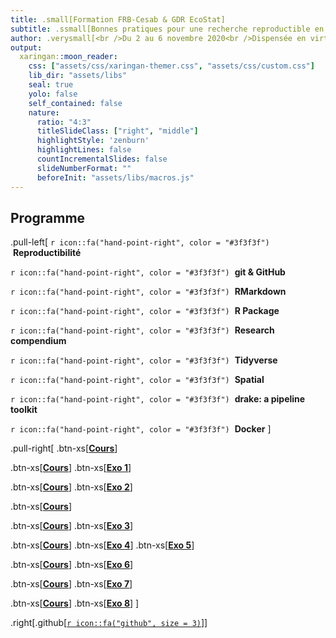 ```yaml
---
title: .small[Formation FRB-Cesab & GDR EcoStat]
subtitle: .ssmall[Bonnes pratiques pour une recherche reproductible en écologie numérique]
author: .verysmall[<br />Du 2 au 6 novembre 2020<br />Dispensée en virtuel]
output:
  xaringan::moon_reader:
    css: ["assets/css/xaringan-themer.css", "assets/css/custom.css"]
    lib_dir: "assets/libs"
    seal: true
    yolo: false
    self_contained: false
    nature:
      ratio: "4:3"
      titleSlideClass: ["right", "middle"]
      highlightStyle: 'zenburn'
      highlightLines: false
      countIncrementalSlides: false
      slideNumberFormat: ""
      beforeInit: "assets/libs/macros.js"
---
```



## Programme


.pull-left[
`r icon::fa("hand-point-right", color = "#3f3f3f")` &nbsp;**Reproductibilité**

`r icon::fa("hand-point-right", color = "#3f3f3f")` &nbsp;**git & GitHub**

`r icon::fa("hand-point-right", color = "#3f3f3f")` &nbsp;**RMarkdown**

`r icon::fa("hand-point-right", color = "#3f3f3f")` &nbsp;**R Package**

`r icon::fa("hand-point-right", color = "#3f3f3f")` &nbsp;**Research compendium**

`r icon::fa("hand-point-right", color = "#3f3f3f")` &nbsp;**Tidyverse**

`r icon::fa("hand-point-right", color = "#3f3f3f")` &nbsp;**Spatial**

`r icon::fa("hand-point-right", color = "#3f3f3f")` &nbsp;**drake: a pipeline toolkit**

`r icon::fa("hand-point-right", color = "#3f3f3f")` &nbsp;**Docker**
]

.pull-right[
.btn-xs[[**Cours**](courses/open-sci/index.html)]

.btn-xs[[**Cours**](courses/intro-git/index.html)]&nbsp;.btn-xs[[**Exo 1**](exercises/intro-git/index.html)]

.btn-xs[[**Cours**](courses/rmarkdown/index.html)]&nbsp;.btn-xs[[**Exo 2**](exercises/rmarkdown/index.html)]

.btn-xs[[**Cours**](courses/r-pkg/index.html)]

.btn-xs[[**Cours**](courses/res-compendium/index.html)]&nbsp;.btn-xs[[**Exo 3**](exercises/rescomp/index.html)]

.btn-xs[[**Cours**](courses/tidyverse/index.html)]&nbsp;.btn-xs[[**Exo 4**](exercises/dplyr/index.html)]&nbsp;.btn-xs[[**Exo 5**](exercises/ggplot2/index.html)]

.btn-xs[[**Cours**](courses/r-spatial/index.html)]&nbsp;.btn-xs[[**Exo 6**](exercises/spatial/index.html)]

.btn-xs[[**Cours**](courses/drake/drake_intro/intro_drake.html)]&nbsp;.btn-xs[[**Exo 7**](courses/drake/drake_intro/intro_drake.html#34)]

.btn-xs[[**Cours**](courses/docker/index.html)]&nbsp;.btn-xs[[**Exo 8**](exercises/rescomp/index.html)]
]


<!-- .right[[![:scale 10%](assets/img/github.png)](https://github.com/FRBCesab/datatoolbox)] -->

.right[.github[[`r icon::fa("github", size = 3)`](https://github.com/FRBCesab/datatoolbox)]]

